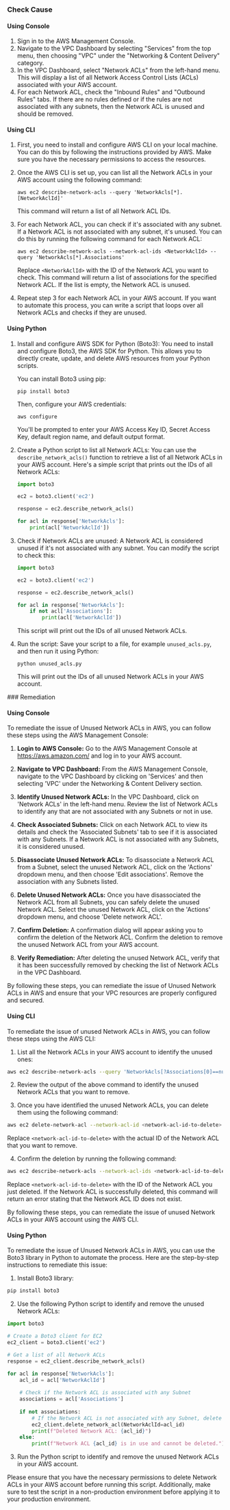 

<Tabs><Tab title='Cause'>
### Check Cause

#### Using Console

1. Sign in to the AWS Management Console.
2. Navigate to the VPC Dashboard by selecting "Services" from the top menu, then choosing "VPC" under the "Networking & Content Delivery" category.
3. In the VPC Dashboard, select "Network ACLs" from the left-hand menu. This will display a list of all Network Access Control Lists (ACLs) associated with your AWS account.
4. For each Network ACL, check the "Inbound Rules" and "Outbound Rules" tabs. If there are no rules defined or if the rules are not associated with any subnets, then the Network ACL is unused and should be removed.

#### Using CLI

1. First, you need to install and configure AWS CLI on your local machine. You can do this by following the instructions provided by AWS. Make sure you have the necessary permissions to access the resources.

2. Once the AWS CLI is set up, you can list all the Network ACLs in your AWS account using the following command:

   ```
   aws ec2 describe-network-acls --query 'NetworkAcls[*].[NetworkAclId]'
   ```

   This command will return a list of all Network ACL IDs.

3. For each Network ACL, you can check if it's associated with any subnet. If a Network ACL is not associated with any subnet, it's unused. You can do this by running the following command for each Network ACL:

   ```
   aws ec2 describe-network-acls --network-acl-ids <NetworkAclId> --query 'NetworkAcls[*].Associations'
   ```

   Replace `<NetworkAclId>` with the ID of the Network ACL you want to check. This command will return a list of associations for the specified Network ACL. If the list is empty, the Network ACL is unused.

4. Repeat step 3 for each Network ACL in your AWS account. If you want to automate this process, you can write a script that loops over all Network ACLs and checks if they are unused.

#### Using Python

1. Install and configure AWS SDK for Python (Boto3):
   You need to install and configure Boto3, the AWS SDK for Python. This allows you to directly create, update, and delete AWS resources from your Python scripts.

   You can install Boto3 using pip:
   ```
   pip install boto3
   ```
   Then, configure your AWS credentials:
   ```
   aws configure
   ```
   You'll be prompted to enter your AWS Access Key ID, Secret Access Key, default region name, and default output format.

2. Create a Python script to list all Network ACLs:
   You can use the `describe_network_acls()` function to retrieve a list of all Network ACLs in your AWS account. Here's a simple script that prints out the IDs of all Network ACLs:

   ```python
   import boto3

   ec2 = boto3.client('ec2')

   response = ec2.describe_network_acls()

   for acl in response['NetworkAcls']:
       print(acl['NetworkAclId'])
   ```

3. Check if Network ACLs are unused:
   A Network ACL is considered unused if it's not associated with any subnet. You can modify the script to check this:

   ```python
   import boto3

   ec2 = boto3.client('ec2')

   response = ec2.describe_network_acls()

   for acl in response['NetworkAcls']:
       if not acl['Associations']:
           print(acl['NetworkAclId'])
   ```
   This script will print out the IDs of all unused Network ACLs.

4. Run the script:
   Save your script to a file, for example `unused_acls.py`, and then run it using Python:
   ```
   python unused_acls.py
   ```
   This will print out the IDs of all unused Network ACLs in your AWS account.

</Tab>

<Tab title='Remediation'>
### Remediation

#### Using Console

To remediate the issue of Unused Network ACLs in AWS, you can follow these steps using the AWS Management Console:

1. **Login to AWS Console:** Go to the AWS Management Console at https://aws.amazon.com/ and log in to your AWS account.

2. **Navigate to VPC Dashboard:** From the AWS Management Console, navigate to the VPC Dashboard by clicking on 'Services' and then selecting 'VPC' under the Networking & Content Delivery section.

3. **Identify Unused Network ACLs:** In the VPC Dashboard, click on 'Network ACLs' in the left-hand menu. Review the list of Network ACLs to identify any that are not associated with any Subnets or not in use.

4. **Check Associated Subnets:** Click on each Network ACL to view its details and check the 'Associated Subnets' tab to see if it is associated with any Subnets. If a Network ACL is not associated with any Subnets, it is considered unused.

5. **Disassociate Unused Network ACLs:** To disassociate a Network ACL from a Subnet, select the unused Network ACL, click on the 'Actions' dropdown menu, and then choose 'Edit associations'. Remove the association with any Subnets listed.

6. **Delete Unused Network ACLs:** Once you have disassociated the Network ACL from all Subnets, you can safely delete the unused Network ACL. Select the unused Network ACL, click on the 'Actions' dropdown menu, and choose 'Delete network ACL'.

7. **Confirm Deletion:** A confirmation dialog will appear asking you to confirm the deletion of the Network ACL. Confirm the deletion to remove the unused Network ACL from your AWS account.

8. **Verify Remediation:** After deleting the unused Network ACL, verify that it has been successfully removed by checking the list of Network ACLs in the VPC Dashboard.

By following these steps, you can remediate the issue of Unused Network ACLs in AWS and ensure that your VPC resources are properly configured and secured.

#### Using CLI

To remediate the issue of unused Network ACLs in AWS, you can follow these steps using the AWS CLI:

1. List all the Network ACLs in your AWS account to identify the unused ones:
```bash
aws ec2 describe-network-acls --query 'NetworkAcls[?Associations[0]==null].NetworkAclId' --output text
```

2. Review the output of the above command to identify the unused Network ACLs that you want to remove.

3. Once you have identified the unused Network ACLs, you can delete them using the following command:
```bash
aws ec2 delete-network-acl --network-acl-id <network-acl-id-to-delete>
```
Replace `<network-acl-id-to-delete>` with the actual ID of the Network ACL that you want to remove.

4. Confirm the deletion by running the following command:
```bash
aws ec2 describe-network-acls --network-acl-ids <network-acl-id-to-delete>
```
Replace `<network-acl-id-to-delete>` with the ID of the Network ACL you just deleted. If the Network ACL is successfully deleted, this command will return an error stating that the Network ACL ID does not exist.

By following these steps, you can remediate the issue of unused Network ACLs in your AWS account using the AWS CLI.

#### Using Python

To remediate the issue of Unused Network ACLs in AWS, you can use the Boto3 library in Python to automate the process. Here are the step-by-step instructions to remediate this issue:

1. Install Boto3 library:
```bash
pip install boto3
```

2. Use the following Python script to identify and remove the unused Network ACLs:

```python
import boto3

# Create a Boto3 client for EC2
ec2_client = boto3.client('ec2')

# Get a list of all Network ACLs
response = ec2_client.describe_network_acls()

for acl in response['NetworkAcls']:
    acl_id = acl['NetworkAclId']
    
    # Check if the Network ACL is associated with any Subnet
    associations = acl['Associations']
    
    if not associations:
        # If the Network ACL is not associated with any Subnet, delete it
        ec2_client.delete_network_acl(NetworkAclId=acl_id)
        print(f"Deleted Network ACL: {acl_id}")
    else:
        print(f"Network ACL {acl_id} is in use and cannot be deleted.")
```

3. Run the Python script to identify and remove the unused Network ACLs in your AWS account.

Please ensure that you have the necessary permissions to delete Network ACLs in your AWS account before running this script. Additionally, make sure to test the script in a non-production environment before applying it to your production environment.


</Tab>
</Tabs>